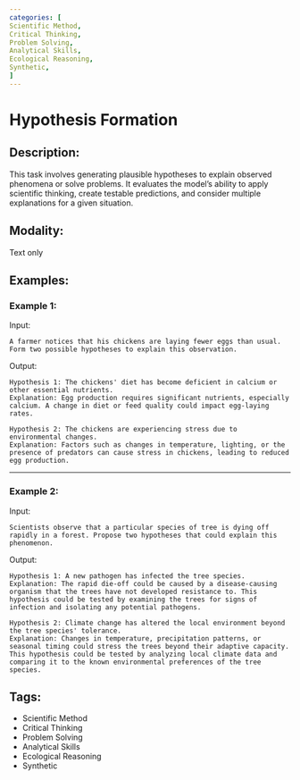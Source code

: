 ```yaml
---
categories: [
Scientific Method,
Critical Thinking,
Problem Solving,
Analytical Skills,
Ecological Reasoning,
Synthetic,
]
---
```


# Hypothesis Formation

## Description:
This task involves generating plausible hypotheses to explain observed phenomena or solve problems. It evaluates the model's ability to apply scientific thinking, create testable predictions, and consider multiple explanations for a given situation.

## Modality:
Text only

## Examples:

### Example 1:

Input:

```
A farmer notices that his chickens are laying fewer eggs than usual. Form two possible hypotheses to explain this observation.
```

Output:

```
Hypothesis 1: The chickens' diet has become deficient in calcium or other essential nutrients.
Explanation: Egg production requires significant nutrients, especially calcium. A change in diet or feed quality could impact egg-laying rates.

Hypothesis 2: The chickens are experiencing stress due to environmental changes.
Explanation: Factors such as changes in temperature, lighting, or the presence of predators can cause stress in chickens, leading to reduced egg production.
```

---

### Example 2:

Input:

```
Scientists observe that a particular species of tree is dying off rapidly in a forest. Propose two hypotheses that could explain this phenomenon.
```

Output:

```
Hypothesis 1: A new pathogen has infected the tree species.
Explanation: The rapid die-off could be caused by a disease-causing organism that the trees have not developed resistance to. This hypothesis could be tested by examining the trees for signs of infection and isolating any potential pathogens.

Hypothesis 2: Climate change has altered the local environment beyond the tree species' tolerance.
Explanation: Changes in temperature, precipitation patterns, or seasonal timing could stress the trees beyond their adaptive capacity. This hypothesis could be tested by analyzing local climate data and comparing it to the known environmental preferences of the tree species.
```

## Tags:
- Scientific Method
- Critical Thinking
- Problem Solving
- Analytical Skills
- Ecological Reasoning
- Synthetic